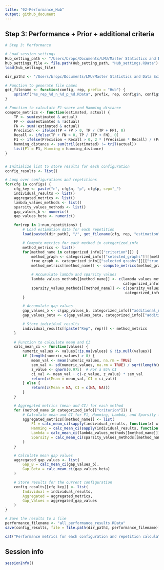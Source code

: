 ```yaml
---
title: "02-Performance_Hub"
output: github_document
---
```



## Step 3: Performance + Prior + additional criteria
```r

# Step 3: Performance

# Load session settings
Hub_setting_path <- "/Users/bropc/Documents/LMU/Master Statistics and Data Science/Masterarbeit/R Master/StARS_Simulations/workflow/Storage_Settings/"
hub_settings_file <- file.path(Hub_setting_path, "Hub_settings.RData")
load(hub_settings_file)

dir_path3 <- "/Users/bropc/Documents/LMU/Master Statistics and Data Science/Masterarbeit/R Master/StARS_Simulations/workflow/Storage_Performance_Hub"

# Function to generate file names
get_filename <- function(config, rep, prefix = "Hub") {
    sprintf("%s_rep_%d_n_%d_p_%d.RData", prefix, rep, config$n, config$p)
}

# Function to calculate F1-score and Hamming distance
compute_metrics <- function(estimated, actual) {
    TP <- sum(estimated & actual)
    FP <- sum(estimated & !actual)
    FN <- sum(!estimated & actual)
    Precision <- ifelse(TP + FP > 0, TP / (TP + FP), 0)
    Recall <- ifelse(TP + FN > 0, TP / (TP + FN), 0)
    F1 <- ifelse(Precision + Recall > 0, 2 * (Precision * Recall) / (Precision + Recall), 0)
    hamming_distance <- sum(tril(estimated) != tril(actual))
    list(F1 = F1, Hamming = hamming_distance)
}


# Initialize list to store results for each configuration
config_results <- list()

# Loop over configurations and repetitions
for(cfg in configs) {
    cfg_key <- paste("n", cfg$n, "p", cfg$p, sep="_")
    individual_results <- list()
    aggregated_metrics <- list()
    lambda_values_methods <- list()
    sparsity_values_methods <- list()
    gap_values_b <- numeric()
    gap_values_beta <- numeric()

    for(rep in 1:num_repetitions) {
        # Load estimation data for each repetition
        load(paste0(dir_path2, "/", get_filename(cfg, rep, "estimation")))

        # Compute metrics for each method in categorized_info
        method_metrics <- list()
        for(method_name in categorized_info[["criterion"]]) {
            method_graph <- categorized_info[["selected_graphs"]][[method_name]]
            true_graph <- categorized_info[["selected_graphs"]][["true_graph"]]
            method_metrics[[method_name]] <- compute_metrics(method_graph, true_graph)

            # Accumulate lambda and sparsity values
            lambda_values_methods[[method_name]] <- c(lambda_values_methods[[method_name]], 
                                                      categorized_info[["optimal_lambdas"]][[method_name]])
            sparsity_values_methods[[method_name]] <- c(sparsity_values_methods[[method_name]], 
                                                       categorized_info[["act_sparsity"]][[method_name]])
        }

        # Accumulate gap values
        gap_values_b <- c(gap_values_b, categorized_info[["additional_metrics"]][["gap_b"]])
        gap_values_beta <- c(gap_values_beta, categorized_info[["additional_metrics"]][["gap_beta"]])

        # Store individual results
        individual_results[[paste("Rep", rep)]] <- method_metrics
    }
    
    # Function to calculate mean and CI
    calc_mean_ci <- function(values) {
        numeric_values <- values[!is.na(values) & !is.null(values)]
        if (length(numeric_values) > 0) {
            mean_val <- mean(numeric_values, na.rm = TRUE)
            sem_val <- sd(numeric_values, na.rm = TRUE) / sqrt(length(numeric_values)) #weighted sd
            z_value <- qnorm(0.975)  # For a 95% CI
            ci_val <- mean_val + c(-z_value, z_value) * sem_val
            return(c(Mean = mean_val, CI = ci_val))
        } else {
            return(c(Mean = NA, CI = c(NA, NA)))
        }
    }

    # Aggregated metrics (mean and CI) for each method
    for (method_name in categorized_info[["criterion"]]) {
        # Calculate mean and CI for F1, Hamming, Lambda, and Sparsity for each method
        aggregated_metrics[[method_name]] <- list(
            F1 = calc_mean_ci(sapply(individual_results, function(x) x[[method_name]]$F1)),
            Hamming = calc_mean_ci(sapply(individual_results, function(x) x[[method_name]]$Hamming)),
            Lambda = calc_mean_ci(lambda_values_methods[[method_name]]),
            Sparsity = calc_mean_ci(sparsity_values_methods[[method_name]])
        )
    }

    # Calculate mean gap values
    aggregated_gap_values <- list(
        Gap_B = calc_mean_ci(gap_values_b),
        Gap_Beta = calc_mean_ci(gap_values_beta)
    )

    # Store results for the current configuration
    config_results[[cfg_key]] <- list(
        Individual = individual_results,
        Aggregated = aggregated_metrics,
        Gap_Values = aggregated_gap_values
    )
}

# Save the results to a file
performance_filename <- "all_performance_results.RData"
save(config_results, file = file.path(dir_path3, performance_filename))

cat("Performance metrics for each configuration and repetition calculated and saved!\n")

```




## Session info
```r
sessionInfo()
```

